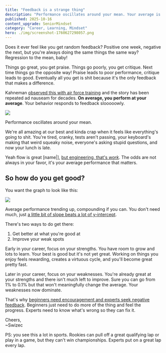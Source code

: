 ```yaml
---
title: "Feedback is a strange thing"
description: "Performance oscillates around your mean. Your average is what matters."
published: 2025-10-16
content_upgrade: SeniorMindset
category: "Career, Learning, Mindset"
hero: ./img/screenshot-1760627298057.png
---
```


Does it ever feel like you get random feedback? Positive one week, negative the next, but you're always doing the same things the same way? Regression to the mean, baby!

Things go great, you get praise. Things go poorly, you get critique. Next time things go the opposite way! Praise leads to poor performance, critique leads to good. Eventually all you get is shit because it's the only feedback that makes a difference.

Kahneman [observed this with air force training](https://faculty.mccombs.utexas.edu/carlos.carvalho/teaching/regression_to_the_mean.pdf) and the story has been repeated ad nauseam for decades. **On average, you perform at your average**. Your behavior responds to feedback slooooowly.

![](https://i.imgur.com/t0xfuXc.png)

Performance oscillates around your mean.

We're all amazing at our best and kinda crap when it feels like everything's going to shit. You're tired, cranky, tests aren't passing, your keyboard's making that weird squeaky noise, everyone's asking stupid questions, and now your lunch is late.

Yeah flow is great [name|], [but engineering, that's _work_](https://swizec.com/blog/flow-good-for-programming-not-engineering/). The odds are not always in your favor, it's your average performance that matters.

## So how do you get good?

You want the graph to look like this:

![](https://i.imgur.com/fqrbz7M.png)

Average performance trending up, compounding if you can. You don't need much, just [a little bit of slope beats a lot of y-intercept](https://swizec.com/blog/why-take-a-bigger-role-for-no-bump-in-pay/).

There's two ways to do get there:

1. Get better at what you're good at
2. Improve your weak spots

Early in your career, focus on your strengths. You have room to grow and lots to learn. Your best is good but it's not yet great. Working on things you enjoy feels rewarding, creates a virtuous cycle, and you'll become great pretty fast.

Later in your career, focus on your weaknesses. You're already great at your strengths and there isn't much left to improve. Sure you can go from 1% to 0.1% but that won't meaningfully change the average. Your weaknesses now dominate.

That's why [beginners need encouragement and experts seek negative feedback](https://blogs.cuit.columbia.edu/sf2559/files/2011/08/FF_JCR_Feedback.pdf). Beginners just need to do more of the thing and feel the progress. Experts need to know what's wrong so they can fix it.

Cheers,<br/>
~Swizec

PS: you see this a lot in sports. Rookies can pull off a great qualifying lap or play in a game, but they can't win championships. Experts put on a great lap every lap.

